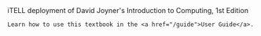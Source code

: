 
<div className="flex justify-center items-center">
  <LabIcon />
</div>

<div className="prose dark:prose-invert">
    iTELL deployment of David Joyner's Introduction to Computing, 1st Edition

    Learn how to use this textbook in the <a href="/guide">User Guide</a>.

</div>
